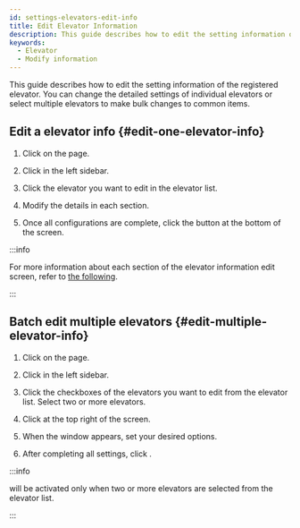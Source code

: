 ```yaml
---
id: settings-elevators-edit-info
title: Edit Elevator Information
description: This guide describes how to edit the setting information of the registered elevator.
keywords:
  - Elevator
  - Modify information
---
```


This guide describes how to edit the setting information of the registered elevator. You can change the detailed settings of individual elevators or select multiple elevators to make bulk changes to common items.

## Edit a elevator info {#edit-one-elevator-info}

1. Click <Cmd sid='shell.header.setting' /> on the <Cmd sid='shell.header.launcher' /> page.

2. Click <Cmd sid='setting.menu.elevator.root' /> in the left sidebar.

3. Click the elevator you want to edit in the elevator list.

4. Modify the details in each section.

5. Once all configurations are complete, click the <Cmd sid='button.apply' product='2' /> button at the bottom of the screen.

:::info

For more information about each section of the elevator information edit screen, refer to [the following](settings-elevators-add).

:::

## Batch edit multiple elevators {#edit-multiple-elevator-info}

1. Click <Cmd sid='shell.header.setting' /> on the <Cmd sid='shell.header.launcher' /> page.

2. Click <Cmd sid='setting.menu.elevator.root' /> in the left sidebar.

3. Click the checkboxes of the elevators you want to edit from the elevator list. Select two or more elevators.

4. Click <Cmd sid='button.batchEdit' product='2' /> at the top right of the screen.

5. When the <Cmd sid='button.batchEdit' product='2' /> window appears, set your desired options.

6. After completing all settings, click <Cmd sid='button.apply' product='2' />.

:::info

<Cmd sid='button.batchEdit' product='2' /> will be activated only when two or more elevators are selected from the elevator list.

:::
